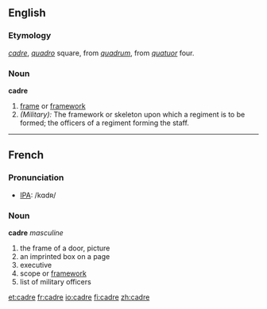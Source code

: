 {{wikipediapar|Cadre}}

==English==

===Etymology===
{{F.}} ''[[#French|cadre]]'', {{It.}} ''[[quadro]]'' square, from {{L.}} ''[[quadrum]]'', from ''[[quatuor]]'' four.

===Noun===
'''cadre'''
# [[frame]] or [[framework]]
# ''(Military):'' The framework or skeleton upon which a regiment is to be formed; the officers of a regiment forming the staff.

----

==French==
===Pronunciation===
*[[International Phonetic Alphabet|IPA]]: /kɑdʀ/

===Noun===
'''cadre''' ''masculine''
# the frame of a door, picture
# an imprinted box on a page
# executive
# scope or [[framework]]
# list of military officers

[[et:cadre]]
[[fr:cadre]]
[[io:cadre]]
[[fi:cadre]]
[[zh:cadre]]